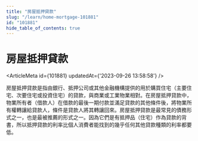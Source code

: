 ```yaml
---
title: "房屋抵押貸款"
slug: "/learn/home-mortgage-101881"
id: "101881"
hide_table_of_contents: true
---
```



# 房屋抵押貸款

<ArticleMeta id={101881} updatedAt={'2023-09-26 13:58:58'} />
<div className='border-solid border-b border-t-0 my-4 border-[var(--ifm-color-gray-300)]' />

房屋抵押貸款是指由銀行、抵押公司或其他金融機構提供的用於購買住宅（主要住宅、次要住宅或投資住宅）的貸款，與商業或工業物業相對。在房屋抵押貸款中，物業所有者（借款人）在借款的最後一期付款並滿足貸款的其他條件後，將物業所有權轉讓給貸款人，條件是貸款人將其轉讓回來。房屋抵押貸款是最常見的債務形式之一，也是最被推薦的形式之一。因為它們是有抵押品（住宅）作為貸款的背書，所以抵押貸款的利率比個人消費者能找到的幾乎任何其他貸款種類的利率都要低。
